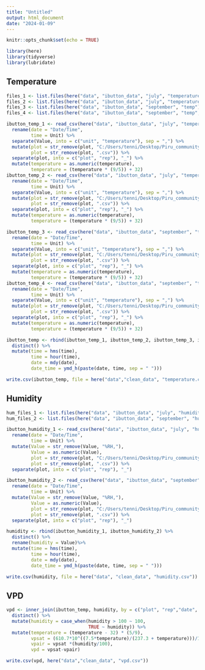 ```yaml
---
title: "Untitled"
output: html_document
date: "2024-01-09"
---
```


```r
knitr::opts_chunk$set(echo = TRUE)

library(here)
library(tidyverse)
library(lubridate)
```

## Temperature

```r
files_1 <- list.files(here("data", "ibutton_data", "july", "temperature"), pattern = ".csv")
files_2 <- list.files(here("data", "ibutton_data", "july", "temperature", "skip_18"), pattern = ".csv" )
files_3 <- list.files(here("data", "ibutton_data", "september", "temp"), pattern = ".csv")
files_4 <- list.files(here("data", "ibutton_data", "september", "temp", "skip_18"), pattern = ".csv" )

ibutton_temp_1 <- read_csv(here("data", "ibutton_data", "july", "temperature", files_1), skip = 14, id = "plot") %>% 
  rename(date = "Date/Time",
         time = Unit) %>% 
  separate(Value, into = c("unit", "temperature"), sep = ",") %>% 
  mutate(plot = str_remove(plot, "C:/Users/tenni/Desktop/Piru_community/piru_community/data/ibutton_data/july/temperature/"),
         plot = str_remove(plot, ".csv")) %>% 
  separate(plot, into = c("plot", "rep"), "_") %>% 
  mutate(temperature = as.numeric(temperature),
         temperature = (temperature * (9/5)) + 32)
ibutton_temp_2 <- read_csv(here("data", "ibutton_data", "july", "temperature", "skip_18", files_2), skip = 18, id = "plot") %>% 
  rename(date = "Date/Time",
         time = Unit) %>% 
  separate(Value, into = c("unit", "temperature"), sep = ",") %>% 
  mutate(plot = str_remove(plot, "C:/Users/tenni/Desktop/Piru_community/piru_community/data/ibutton_data/july/temperature/skip_18/"),
         plot = str_remove(plot, ".csv")) %>% 
  separate(plot, into = c("plot", "rep"), "_") %>% 
  mutate(temperature = as.numeric(temperature),
         temperature = (temperature * (9/5)) + 32)

ibutton_temp_3 <- read_csv(here("data", "ibutton_data", "september", "temp", files_3), skip = 14, id = "plot") %>% 
  rename(date = "Date/Time",
         time = Unit) %>% 
  separate(Value, into = c("unit", "temperature"), sep = ",") %>% 
  mutate(plot = str_remove(plot, "C:/Users/tenni/Desktop/Piru_community/piru_community/data/ibutton_data/september/temp/"),
         plot = str_remove(plot, ".csv")) %>% 
  separate(plot, into = c("plot", "rep"), "_") %>% 
  mutate(temperature = as.numeric(temperature),
         temperature = (temperature * (9/5)) + 32)
ibutton_temp_4 <- read_csv(here("data", "ibutton_data", "september", "temp", "skip_18", files_4), skip = 18, id = "plot") %>% 
  rename(date = "Date/Time",
         time = Unit) %>% 
  separate(Value, into = c("unit", "temperature"), sep = ",") %>% 
  mutate(plot = str_remove(plot, "C:/Users/tenni/Desktop/Piru_community/piru_community/data/ibutton_data/september/temp/skip_18/"),
         plot = str_remove(plot, ".csv")) %>% 
  separate(plot, into = c("plot", "rep"), "_") %>% 
  mutate(temperature = as.numeric(temperature),
         temperature = (temperature * (9/5)) + 32)

ibutton_temp <- rbind(ibutton_temp_1, ibutton_temp_2, ibutton_temp_3, ibutton_temp_4) %>%
  distinct() %>% 
  mutate(time = hms(time),
         time = hour(time),
         date = mdy(date),
         date_time = ymd_h(paste(date, time, sep = " ")))

write.csv(ibutton_temp, file = here("data","clean_data", "temperature.csv"))
```

## Humidity

```r
hum_files_1 <- list.files(here("data", "ibutton_data", "july", "humidity"), pattern = ".csv")
hum_files_2 <- list.files(here("data", "ibutton_data", "september", "humidity"), pattern = ".csv")

ibutton_humidity_1 <- read_csv(here("data", "ibutton_data", "july", "humidity", hum_files_1), skip = 18, id = "plot") %>% 
  rename(date = "Date/Time",
         time = Unit) %>% 
  mutate(Value = str_remove(Value, "%RH,"),
         Value = as.numeric(Value),
         plot = str_remove(plot, "C:/Users/tenni/Desktop/Piru_community/piru_community/data/ibutton_data/july/humidity/"),
         plot = str_remove(plot, ".csv")) %>% 
  separate(plot, into = c("plot", "rep"), "_")

ibutton_humidity_2 <- read_csv(here("data", "ibutton_data", "september", "humidity", hum_files_2), skip = 18, id = "plot") %>% 
  rename(date = "Date/Time",
         time = Unit) %>% 
  mutate(Value = str_remove(Value, "%RH,"),
         Value = as.numeric(Value),
         plot = str_remove(plot, "C:/Users/tenni/Desktop/Piru_community/piru_community/data/ibutton_data/september/humidity/"),
         plot = str_remove(plot, ".csv")) %>% 
  separate(plot, into = c("plot", "rep"), "_")

humidity <- rbind(ibutton_humidity_1, ibutton_humidity_2) %>% 
  distinct() %>% 
  rename(humidity = Value)%>% 
  mutate(time = hms(time),
         time = hour(time),
         date = mdy(date),
         date_time = ymd_h(paste(date, time, sep = " ")))

write.csv(humidity, file = here("data", "clean_data", "humidity.csv"))
```

## VPD

```r
vpd <- inner_join(ibutton_temp, humidity, by = c("plot", "rep","date", "time", "date_time")) %>% 
  distinct() %>% 
  mutate(humidity = case_when(humidity > 100 ~ 100,
                              TRUE ~ humidity)) %>% 
  mutate(temperature = (temperature - 32) * (5/9),
         vpsat = (610.7*10^((7.5*temperature)/(237.3 + temperature)))/1000,
         vpair = vpsat *(humidity/100),
         vpd = vpsat-vpair)

write.csv(vpd, here("data","clean_data", "vpd.csv"))
```

